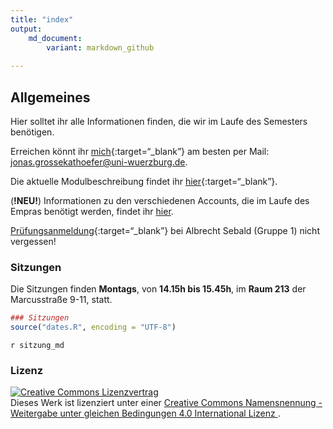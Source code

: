 ---
title: "index"
output:
    md_document:
        variant: markdown_github
 
---

## Allgemeines

Hier solltet ihr alle Informationen finden, die wir im Laufe des Semesters benötigen.

Erreichen könnt ihr [mich](http://www.i1.psychologie.uni-wuerzburg.de/ekp/personen/jonas-grossekathoefer/msc-jonas-grossekathoefer/){:target="_blank"} am besten per Mail: [jonas.grossekathoefer@uni-wuerzburg.de](mailto:jonas.grossekathoefer@uni-wuerzburg.de).  

Die aktuelle Modulbeschreibung findet ihr [hier](https://www2.uni-wuerzburg.de/mhb/MB-de-06-PSY-EFM-152-m01.pdf){:target="_blank"}.

(**!NEU!**) Informationen zu den verschiedenen Accounts, die im Laufe des Empras benötigt werden, findet ihr [hier](material/account.html).

[Prüfungsanmeldung](https://www-sbhome1.zv.uni-wuerzburg.de/qisserver/rds?state=verpublish&status=init&vmfile=no&publishid=201046&moduleCall=webInfo&publishConfFile=webInfo&publishSubDir=veranstaltung){:target="_blank"} bei Albrecht Sebald (Gruppe 1) nicht vergessen!
    
### Sitzungen
    
Die Sitzungen finden **Montags**, von **14.15h bis 15.45h**, im **Raum 213** der Marcusstraße 9-11, statt.


```{r, include=FALSE}

### Sitzungen
source("dates.R", encoding = "UTF-8")

```

`r sitzung_md`


### Lizenz
    
<a rel="license" href="http://creativecommons.org/licenses/by-sa/4.0/"><img alt="Creative Commons Lizenzvertrag" style="border-width:0" src="https://i.creativecommons.org/l/by-sa/4.0/88x31.png" /></a><br />Dieses Werk ist lizenziert unter einer <a rel="license" href="http://creativecommons.org/licenses/by-sa/4.0/">Creative Commons Namensnennung - Weitergabe unter gleichen Bedingungen 4.0 International Lizenz </a>.